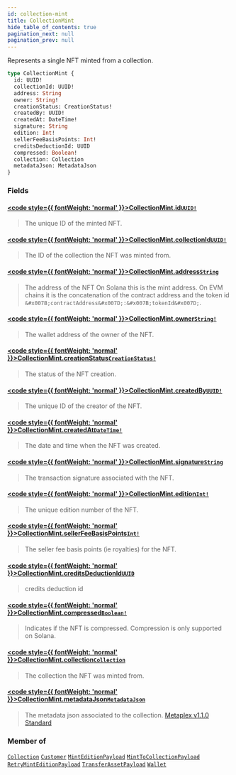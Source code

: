 ```yaml
---
id: collection-mint
title: CollectionMint
hide_table_of_contents: true
pagination_next: null
pagination_prev: null
---
```








Represents a single NFT minted from a collection.

```graphql
type CollectionMint {
  id: UUID!
  collectionId: UUID!
  address: String
  owner: String!
  creationStatus: CreationStatus!
  createdBy: UUID!
  createdAt: DateTime!
  signature: String
  edition: Int!
  sellerFeeBasisPoints: Int!
  creditsDeductionId: UUID
  compressed: Boolean!
  collection: Collection
  metadataJson: MetadataJson
}
```


### Fields

#### [<code style={{ fontWeight: 'normal' }}>CollectionMint.<b>id</b></code>](#)<Bullet />[`UUID!`](/api/scalars/uuid) <Badge class="secondary" text="non-null"/> <Badge class="secondary" text="scalar"/>
> The unique ID of the minted NFT.
> 

#### [<code style={{ fontWeight: 'normal' }}>CollectionMint.<b>collectionId</b></code>](#)<Bullet />[`UUID!`](/api/scalars/uuid) <Badge class="secondary" text="non-null"/> <Badge class="secondary" text="scalar"/>
> The ID of the collection the NFT was minted from.
> 

#### [<code style={{ fontWeight: 'normal' }}>CollectionMint.<b>address</b></code>](#)<Bullet />[`String`](/api/scalars/string) <Badge class="secondary" text="scalar"/>
> The address of the NFT
On Solana this is the mint address.
On EVM chains it is the concatenation of the contract address and the token id `&#x007B;contractAddress&#x007D;:&#x007B;tokenId&#x007D;`.
> 

#### [<code style={{ fontWeight: 'normal' }}>CollectionMint.<b>owner</b></code>](#)<Bullet />[`String!`](/api/scalars/string) <Badge class="secondary" text="non-null"/> <Badge class="secondary" text="scalar"/>
> The wallet address of the owner of the NFT.
> 

#### [<code style={{ fontWeight: 'normal' }}>CollectionMint.<b>creationStatus</b></code>](#)<Bullet />[`CreationStatus!`](/api/enums/creation-status) <Badge class="secondary" text="non-null"/> <Badge class="secondary" text="enum"/>
> The status of the NFT creation.
> 

#### [<code style={{ fontWeight: 'normal' }}>CollectionMint.<b>createdBy</b></code>](#)<Bullet />[`UUID!`](/api/scalars/uuid) <Badge class="secondary" text="non-null"/> <Badge class="secondary" text="scalar"/>
> The unique ID of the creator of the NFT.
> 

#### [<code style={{ fontWeight: 'normal' }}>CollectionMint.<b>createdAt</b></code>](#)<Bullet />[`DateTime!`](/api/scalars/date-time) <Badge class="secondary" text="non-null"/> <Badge class="secondary" text="scalar"/>
> The date and time when the NFT was created.
> 

#### [<code style={{ fontWeight: 'normal' }}>CollectionMint.<b>signature</b></code>](#)<Bullet />[`String`](/api/scalars/string) <Badge class="secondary" text="scalar"/>
> The transaction signature associated with the NFT.
> 

#### [<code style={{ fontWeight: 'normal' }}>CollectionMint.<b>edition</b></code>](#)<Bullet />[`Int!`](/api/scalars/int) <Badge class="secondary" text="non-null"/> <Badge class="secondary" text="scalar"/>
> The unique edition number of the NFT.
> 

#### [<code style={{ fontWeight: 'normal' }}>CollectionMint.<b>sellerFeeBasisPoints</b></code>](#)<Bullet />[`Int!`](/api/scalars/int) <Badge class="secondary" text="non-null"/> <Badge class="secondary" text="scalar"/>
> The seller fee basis points (ie royalties) for the NFT.
> 

#### [<code style={{ fontWeight: 'normal' }}>CollectionMint.<b>creditsDeductionId</b></code>](#)<Bullet />[`UUID`](/api/scalars/uuid) <Badge class="secondary" text="scalar"/>
> credits deduction id
> 

#### [<code style={{ fontWeight: 'normal' }}>CollectionMint.<b>compressed</b></code>](#)<Bullet />[`Boolean!`](/api/scalars/boolean) <Badge class="secondary" text="non-null"/> <Badge class="secondary" text="scalar"/>
> Indicates if the NFT is compressed. Compression is only supported on Solana.
> 

#### [<code style={{ fontWeight: 'normal' }}>CollectionMint.<b>collection</b></code>](#)<Bullet />[`Collection`](/api/objects/collection) <Badge class="secondary" text="object"/>
> The collection the NFT was minted from.
> 

#### [<code style={{ fontWeight: 'normal' }}>CollectionMint.<b>metadataJson</b></code>](#)<Bullet />[`MetadataJson`](/api/objects/metadata-json) <Badge class="secondary" text="object"/>
> The metadata json associated to the collection.
[Metaplex v1.1.0 Standard](https://docs.metaplex.com/programs/token-metadata/token-standard)
> 



### Member of

[`Collection`](/api/objects/collection)  <Badge class="secondary" text="object"/><Bullet />[`Customer`](/api/objects/customer)  <Badge class="secondary" text="object"/><Bullet />[`MintEditionPayload`](/api/objects/mint-edition-payload)  <Badge class="secondary" text="object"/><Bullet />[`MintToCollectionPayload`](/api/objects/mint-to-collection-payload)  <Badge class="secondary" text="object"/><Bullet />[`RetryMintEditionPayload`](/api/objects/retry-mint-edition-payload)  <Badge class="secondary" text="object"/><Bullet />[`TransferAssetPayload`](/api/objects/transfer-asset-payload)  <Badge class="secondary" text="object"/><Bullet />[`Wallet`](/api/objects/wallet)  <Badge class="secondary" text="object"/>



